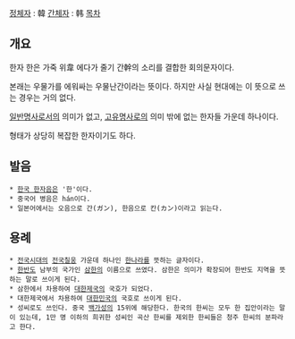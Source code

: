 [[정체자]] : 韓
[[간체자]] : 韩
[[목차]]

== 개요 ==
한자 한은 가죽 위韋 에다가 줄기 간幹의 소리를 결합한 회의문자이다.

본래는 우물가를 에워싸는 우물난간이라는 뜻이다. 하지만 사실 현대에는 이 뜻으로 쓰는 경우는 거의 없다.

[[일반명사]]로서의 의미가 없고, [[고유명사]]로의 의미 밖에 없는 한자들 가운데 하나이다.

형태가 상당히 복잡한 한자이기도 하다.

== 발음 ==
 * [[한국 한자음]]은 '한'이다.
 * 중국어 병음은 hán이다.
 * 일본어에서는 오음으로 간(ガン), 한음으로 칸(カン)이라고 읽는다.


== 용례 ==
 * [[전국시대]]의 [[전국칠웅]] 가운데 하나인 [[한나라]]를 뜻하는 글자이다.
 * [[한반도]] 남부의 국가인 [[삼한]]의 이름으로 쓰였다. 삼한은 의미가 확장되어 한반도 지역을 뜻하는 말로 쓰이게 된다.
 * 삼한에서 차용하여 [[대한제국]]의 국호가 되었다.
 * 대한제국에서 차용하여 [[대한민국]]의 국호로 쓰이게 된다.
 * 성씨로도 쓰인다. 중국 [[백가성]]의 15위에 해당한다. 한국의 한씨는 모두 한 집안이라는 말이 있는데, 1만 명 이하의 희귀한 성씨인 곡산 한씨를 제외한 한씨들은 청주 한씨의 분파라고 한다.
